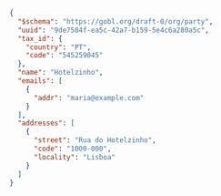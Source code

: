 ```json
  {
    "$schema": "https://gobl.org/draft-0/org/party",
    "uuid": "9de7584f-ea5c-42a7-b159-5e4c6a280a5c",
    "tax_id": {
      "country": "PT",
      "code": "545259045"
    },
    "name": "Hotelzinho",
    "emails": [
      {
        "addr": "maria@example.com"
      }
    ],
    "addresses": [
      {
        "street": "Rua do Hotelzinho",
        "code": "1000-000",
        "locality": "Lisboa"
      }
    ]
  }
```